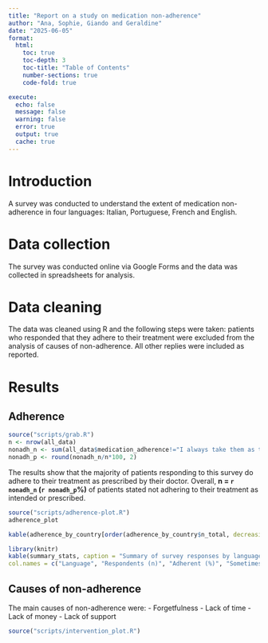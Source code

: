 ```yaml
---
title: "Report on a study on medication non-adherence"
author: "Ana, Sophie, Giando and Geraldine"
date: "2025-06-05"
format:
  html:
    toc: true
    toc-depth: 3
    toc-title: "Table of Contents"
    number-sections: true
    code-fold: true

execute: 
  echo: false
  message: false
  warning: false
  error: true
  output: true
  cache: true
---
```


# Introduction
A survey was conducted to understand the extent of medication non-adherence in four languages: Italian, Portuguese, French and English. 

# Data collection
The survey was conducted online via Google Forms and the data was collected in spreadsheets for analysis.

# Data cleaning
The data was cleaned using R and the following steps were taken: patients who responded that they adhere to their treatment were excluded from the analysis of causes of non-adherence. All other replies were included as reported.

# Results
## Adherence
```r
source("scripts/grab.R")
n <- nrow(all_data)
nonadh_n <- sum(all_data$medication_adherence!="I always take them as the doctor told me")
nonadh_p <- round(nonadh_n/n*100, 2)
```

The results show that the majority of patients responding to this survey do adhere to their treatment as prescribed by their doctor. Overall, **n = `r nonadh_n` (`r nonadh_p`%)** of patients stated not adhering to their treatment as intended or prescribed.

```r
source("scripts/adherence-plot.R")
adherence_plot
```

```r
kable(adherence_by_country[order(adherence_by_country$n_total, decreasing = TRUE), ], caption = "Adherence by language", align = "c", col.names = c("Language", "Respondents (n)", "Adherent (n)", "Adherent (%)"))
```
```r
library(knitr)
kable(summary_stats, caption = "Summary of survey responses by language", align = "c", 
col.names = c("Language", "Respondents (n)", "Adherent (%)", "Sometimes forget (< once a week) (%)", "Sometimes forget (>  once a week) (%)", "Stopped (%))", "Impact on identity (%)", "Vouchers rating", "Fine rating", "Support program rating", "Phone reminders rating", "Emoji rating", "Pension collection rating", "Health info rating"))
```

## Causes of non-adherence
The main causes of non-adherence were:
- Forgetfulness
- Lack of time
- Lack of money
- Lack of support


```r
source("scripts/intervention_plot.R")
```


